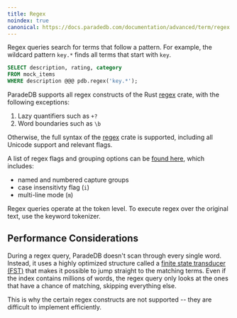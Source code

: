 ```yaml
---
title: Regex
noindex: true
canonical: https://docs.paradedb.com/documentation/advanced/term/regex
---
```


Regex queries search for terms that follow a pattern. For example, the wildcard pattern `key.*` finds all terms that start with `key`.

```sql
SELECT description, rating, category
FROM mock_items
WHERE description @@@ pdb.regex('key.*');
```

ParadeDB supports all regex constructs of the Rust [regex](https://docs.rs/regex/latest/regex/) crate, with the following exceptions:

1. Lazy quantifiers such as `+?`
2. Word boundaries such as `\b`

Otherwise, the full syntax of the [regex](https://docs.rs/regex/latest/regex/) crate is supported, including all Unicode support and relevant flags.

A list of regex flags and grouping options can be [found here](https://docs.rs/regex/latest/regex/#grouping-and-flags), which includes:

- named and numbered capture groups
- case insensitivty flag (`i`)
- multi-line mode (`m`)

<Note>
  Regex queries operate at the token level. To execute regex over the original
  text, use the keyword tokenizer.
</Note>

## Performance Considerations

During a regex query, ParadeDB doesn't scan through every single word. Instead, it uses a highly optimized structure called a [finite state transducer (FST)](https://en.wikipedia.org/wiki/Finite-state_transducer) that makes it possible to jump straight to the matching terms.
Even if the index contains millions of words, the regex query only looks at the ones that have a chance of matching, skipping everything else.

This is why the certain regex constructs are not supported -- they are difficult to implement efficiently.
